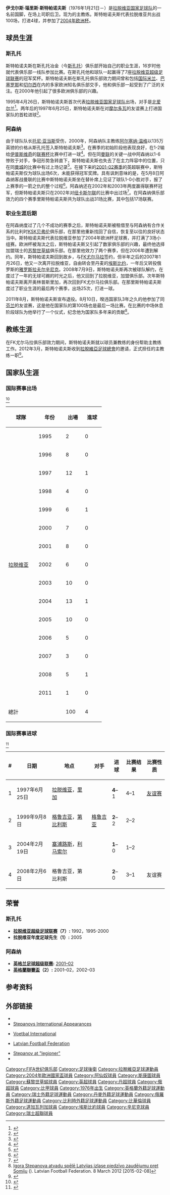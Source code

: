 {{noteTA
|G1=Football|G2=uefa|G3=FAcup|G4=EPL
|1=zh-cn:阿尔森·温格;zh-hk:阿仙尼·雲加;zh-tw:阿森尼·溫格;zh-mo:阿仙尼·雲格;
|2=zh-cn:斯孔托;zh-hk:史干圖;zh-tw:斯孔托;
|3=zh-cn:KSK贝弗伦;zh-hk:KSK比華倫;zh-tw:KSK貝弗倫;
|4=zh-cn:里加道加瓦;zh-hk:道加瓦列加;zh-tw:里加道加瓦;
|5=zh-cn:埃斯比约;zh-hk:艾斯堡;zh-tw:埃斯比約;
|6=zh-cn:雅罗斯拉夫尔辛尼克;zh-hk:雅羅斯拉夫爾辛歷克;zh-tw:雅羅斯拉夫爾辛尼克;
|7=zh-cn:奥林普斯里加;zh-hk:奧林匹亞列加;zh-tw:奧林普斯里加;
|8=zh-cn:托尼·亚当斯;zh-hk:東尼·阿當斯;zh-tw:托尼·亞當斯;
}}
{{Infobox football biography
| name = 伊戈尔斯·斯特帕诺夫斯
| image = [[File:Igors_Stepanovs.jpg|200px]]
| caption = 斯特帕诺夫斯参加[[拉脱维亚国家足球队|拉脱维亚国家足球队]]告别赛（2011年）
| fullname = Igors Nauris Stepanovs
| birth_date  = {{birth date and age|df=y|1976|1|21}}
| birth_place = {{LAT}}[[奥格雷|奥格雷]]
| height  = {{height|m=1.92}}
| position = [[后卫_(足球)|后卫]] （已退役）
| currentclub = {{link-en|拉脱维亚U-17|Latvia national under-17 football team}} （主教练）
| clubnumber =
| years1 = 1992–1993 | years2 = 1994 | years3 = 1995–2000 | years4 = 2000–2004 | years5 = 2003–2004 | years6 = 2004–2006 | years7 = 2006 | years8 = 2007–2008 | years9 = 2008 | years10 = 2009–2010 | years11 =2010–2011
| clubs1 = [[史干图足球会|斯孔托]] | clubs2 = {{link-en|国际斯孔托|Interskonto}} | clubs3 = [[史干图足球会|斯孔托]] | clubs4 = [[阿森纳足球俱乐部|阿森纳]] | clubs5 = → [[贝弗伦皇家体育会|KSK贝弗伦]] （租） | clubs6 = [[蘇黎世草蜢足球俱樂部|苏黎世草蜢]] | clubs7 = [[尤尔马拉足球俱乐部|FK尤尔马拉]] | clubs8 = [[埃斯比约联合足球俱乐部|埃斯比约]] | clubs9 = [[雅罗斯拉夫尔辛尼克足球俱乐部|雅罗斯拉夫尔辛尼克]] | clubs10 = {{link-en|奥林普斯里加|JFK Olimps}}   | clubs11 =[[尤尔马拉足球俱乐部|FK尤尔马拉]]
| caps1 = 9 | goals1 = 0 | caps2 = 20 | goals2 = 2 | caps3 = 129 | goals3 = 11 | caps4 = 17 | goals4 = 0 | caps5 = 21 | goals5 = 0 | caps6 = 50 | goals6 = 0 | caps7 = 9 | goals7 = 0 | caps8 = 17 | goals8 = 1 | caps9 = 2 | goals9 = 0 | caps10 = 7 | goals10 = 0 | caps11 = 25 | goals11 = 1
| totalcaps = 306 | totalgoals = 15
| nationalyears1= 1995–2011
| nationalteam1= [[拉脱维亚国家足球队|拉脱维亚]]
| nationalcaps1= 100 | nationalgoals1 = 4
| manageryears1 = 2010–2011
| managerclubs1 = [[尤尔马拉足球俱乐部|里加道加瓦]] （助理教练）
| manageryears2 = 2012–
| managerclubs2 = {{link-en|拉脱维亚U-17|Latvia national under-17 football team}}
| pcupdate = {{date|2013-01-16}}
| ntupdate = {{date|2013-01-16}}
}}

'''伊戈尔斯·瑙里斯·斯特帕诺夫斯'''（1976年1月21日－）是[[拉脱维亚国家足球队|拉脱维亚国家足球队]]的一名前国脚，在场上司职后卫。现为{{link-en|拉脱维亚17岁以下青年队|Latvia national under-17 football team}}的主教练。斯特帕诺夫斯代表拉脱维亚共出战100场，打进4球，并参加了[[2004年歐洲足球錦標賽|2004年欧洲杯]]。

==球员生涯==
===斯孔托===
斯特帕诺夫斯在斯孔托冶金（今[[史干图足球会|斯孔托]]）俱乐部开始自己的职业生涯，16岁时他就代表俱乐部一线队参加比赛。在斯孔托他和球队一起赢得了7座[[拉脱维亚超级足球联赛|拉脱维亚超级足球联赛]]的冠军奖杯。斯特帕诺夫斯在斯孔托俱乐部效力期间曾和包括[[国际米兰足球俱乐部|国际米兰]]、[[巴塞罗那足球俱乐部|巴塞罗那]]和[[切尔西足球俱乐部|切尔西]]在内的多家欧洲知名俱乐部交手，他和俱乐部一起受到了广泛的关注。在2000年他引起了很多欧洲俱乐部的兴趣。

1995年4月26日，斯特帕诺夫斯首次代表[[拉脱维亚国家足球队|拉脱维亚国家足球队]]出场，对手是[[北愛爾蘭足球代表隊|北爱尔兰]]<ref>{{cite web|title=Football MATCH: 26.04.1995 Latvia v North. Ireland|url=http://eu-football.info/_match.php?id=10419|accessdate=2015-02-08|archive-date=2014-12-09|archive-url=https://web.archive.org/web/20141209072757/http://eu-football.info/_match.php?id=10419|dead-url=no}}</ref>。两年后的1997年6月25日，斯特帕诺夫斯在对[[摩尔多瓦国家足球队|摩尔多瓦]]的友谊赛上打进国家队的首粒进球<ref>{{cite web|title=Football MATCH: 25.06.1997 Latvia v Andorra|url=http://eu-football.info/_match.php?id=10911|accessdate=2015-02-08|archive-date=2019-03-23|archive-url=https://web.archive.org/web/20190323141837/https://eu-football.info/_match.php?id=10911|dead-url=no}}</ref>。

===阿森纳===
由于球队队长[[托尼·亚当斯|托尼·亚当斯]]受伤，2000年，阿森纳队主教练[[阿尔塞纳·温格|阿尔塞纳·温格]]以135万英镑的价格从斯孔托签入斯特帕诺夫斯<ref>{{cite web
|url=http://news.bbc.co.uk/sport1/hi/football/worthington_cup/1000608.stm
|title=Arsenal 1-2 Ipswich
|publisher=[[BBC|BBC]]
|date=1 November 2000 |accessdate=3 November 2009}}</ref>。在赛季的初始阶段他表现良好，在1-2输给[[伊普斯维奇城足球俱乐部|伊普斯维奇]]的[[英格蘭聯賽盃|联赛杯]]比赛中打进一球<ref>{{cite web
|url=http://news.bbc.co.uk/sport1/hi/football/eng_prem/1187685.stm
|title=Man Utd hit Arsenal for six
|publisher=[[BBC|BBC]]
|date=25 February 2001
|accessdate=14 April 2013
|archive-date=2008-04-15
|archive-url=https://web.archive.org/web/20080415031226/http://news.bbc.co.uk/sport1/hi/football/eng_prem/1187685.stm
|dead-url=no
}}</ref>。但在同[[曼徹斯特聯足球俱樂部|曼联]]的关键一战中阿森纳以1-6惨败于对手，争冠形势急转直下，斯特帕诺夫斯也失去了在主力阵容中的位置，只在同[[曼彻斯特城足球俱乐部|曼城]]的比赛中有过上场记录<ref>{{cite web
|url=http://news.bbc.co.uk/sport1/hi/football/eng_prem/1270382.stm
|title=Arsenal trounce sorry Man City
|publisher=[[BBC|BBC]]
|date=11 April 2001 |accessdate=14 April 2013}}</ref>。在接下来的[[2001–02賽季英格蘭超級聯賽|2001-02赛季]]的英超联赛中，斯特帕诺夫斯仅为球队出场6次，未能获得冠军奖牌。具有讽刺意味的是，在5月8日阿森纳客战曼联的比赛中斯特帕诺夫斯坐在替补席上见证了球队1-0小胜对手，报了上赛季的一箭之仇的整个过程<ref>{{cite web
|url=http://news.bbc.co.uk/sport1/hi/football/eng_prem/1964495.stm
|title=Arsenal clinch Double
|publisher=[[BBC|BBC]]
|date=8 May 2002
|accessdate=14 April 2013
|archive-date=2017-08-25
|archive-url=https://web.archive.org/web/20170825070447/http://news.bbc.co.uk/sport1/hi/football/eng_prem/1964495.stm
|dead-url=no
}}</ref>。阿森纳还在2002年和2003年两度赢得联赛杯冠军，但斯特帕诺夫斯只在2002年对[[纽卡斯尔联足球俱乐部|纽卡斯尔联]]的比赛中出过场<ref>{{cite web
|url=http://news.bbc.co.uk/sport1/hi/football/fa_cup/1860616.stm
|title=Robert rescues Magpies
|publisher=[[BBC|BBC]]
|date=9 March 2002
|accessdate=14 April 2013
|archive-date=2002-09-18
|archive-url=https://web.archive.org/web/20020918045603/http://news.bbc.co.uk/sport1/hi/football/fa_cup/1860616.stm
|dead-url=no
}}</ref>。在阿森纳俱乐部效力的四个赛季里斯特帕诺夫斯共为球队出战31场比赛，其中包括17场联赛。

===职业生涯后期===
在阿森纳度过了几个不成功的赛季之后，斯特帕诺夫斯被租借至与阿森纳有合作关系的比利时[[贝弗伦皇家体育会|KSK贝弗伦]]俱乐部，在那里他重新找回了自信，恢复至以往的良好状态当中。斯特帕诺夫斯代表拉脱维亚参加了2004年欧洲杯足球赛，并打满了3场小组赛。欧洲杯被淘汰之后，斯特帕诺夫斯又引起了数家俱乐部的兴趣，最终他选择加盟瑞士的[[蘇黎世草蜢足球俱樂部|苏黎世草蜢]]俱乐部。在那里他效力了两个赛季，但在2006年遭到解约。同年，斯特帕诺夫斯回到故乡，与[[尤尔马拉足球俱乐部|FK尤尔马拉]]签约，但半年之后的2007年1月26日，他又一次离开拉脱维亚，自由转会至丹麦的[[埃斯比约联合足球俱乐部|埃斯比约]]，一年后又转投俄罗斯的[[雅罗斯拉夫尔辛尼克足球俱乐部|雅罗斯拉夫尔辛尼克]]。2008年7月9日，斯特帕诺夫斯再次被球队解约，在度过了一年的无球可踢的时光之后，他又回到了拉脱维亚，加盟{{link-en|奥林普斯里加|JFK Olimps}}俱乐部。次年斯特帕诺夫斯离开奥林普斯里加，再次回到FK尤尔马拉俱乐部。在那里斯特帕诺夫斯度过了职业生涯的最后两个赛季，出场25次，打进一球。

2011年8月，斯特帕诺夫斯宣布退役。8月10日，暌违国家队3年之久的他参加了同[[芬兰国家足球队|芬兰]]的友谊赛，这是他在国家队的第100场也是最后一场比赛。在比赛的中场休息阶段球队为他举行了一个仪式，纪念他为国家队多年来的贡献<ref>[http://www.lff.lv/lv/aizlase/fixtures/2011/friendly/latvia-finland/ Igora Stepanova atvadu spēlē Latvijas izlase piedzīvo zaudējumu pret Somiju] {{Wayback|url=http://www.lff.lv/lv/aizlase/fixtures/2011/friendly/latvia-finland/ |date=20120308110749 }}(). Latvian Football Federation. 8 March 2012 [2015-02-08]</ref>。

==教练生涯==
在FK尤尔马拉俱乐部效力期间，斯特帕诺夫斯就以球员兼教练的身份帮助主教练{{link-en|弗拉季米尔斯·巴比切夫斯|Vladimirs Babičevs}}工作。2012年3月，斯特帕诺夫斯收到[[拉脫維亞足球總會|拉脫維亞足球總會]]的邀请，正式担任{{link-en|拉脱维亚17岁以下青年队|Latvia national under-17 football team}}的主教练一职<ref>{{cite web|author=Andrejs Silins|title=U-17 futbola izlasi vadīs Stepanovs, U19 - Babičevs|url=http://sportacentrs.com/futbols/latvijas_izlase/06032012-u_17_futbola_izlasi_vadis_stepanovs_u19_b|4=|date=6 March 2012|accessdate=2015-02-08|archive-date=2017-04-04|archive-url=https://web.archive.org/web/20170404043134/http://sportacentrs.com/futbols/latvijas_izlase/06032012-u_17_futbola_izlasi_vadis_stepanovs_u19_b|dead-url=no}}</ref>。

==国家队生涯==

===国际赛事出场===
<ref>{{cite web|author=Roberto Mamrud|title=Igors Stepanovs – Century of International Appearances|url=http://rsssf.com/miscellaneous/stepanovs-intl.html|publisher=Rec.Sport.Soccer Statistics Foundation|accessdate=2015-02-08|archive-date=2020-06-08|archive-url=https://web.archive.org/web/20200608022149/http://www.rsssf.com/miscellaneous/stepanovs-intl.html|dead-url=no}}</ref>
{| class="wikitable" style="text-align: center;"
|-
!width="80"|球隊
!width="70"|年份
!width="45"|出場
!width="45"|進球
|-
|rowspan="15"|[[拉脱维亚国家足球隊|拉脱维亚]]
|1995||2||0
|-
|1996||8||0
|-
|1997||12||1
|-
|1998||4||0
|-
|1999||6||1
|-
|2000||7||0
|-
|2001||8||0
|-
|2002||6||0
|-
|2003||10||0
|-
|2004||13||1
|-
|2005||10||0
|-
|2006||5||0
|-
|2007||3||0
|-
|2008||5||1
|-
|2011||1||0
|-
!colspan=2|總計||100||4
|}

===国际赛事进球===
<ref>{{cite web|title=Football PLAYER: Igors Stepanovs|url=http://eu-football.info/_player.php?id=20074|publisher=http://eu-football.info/|accessdate=2015-02-08|archive-date=2015-04-06|archive-url=https://web.archive.org/web/20150406114838/http://eu-football.info/_player.php?id=20074|dead-url=no}}</ref>
{| class="wikitable collapsible expanded"
! # !! 日期 !! 地点 !! 对手 !! 进球 !! 比赛结果 !! 比赛性质
|-
| 1 || 1997年6月25日 || [[拉脱维亚|拉脱维亚]]，[[里加|里加]] || {{fb|AND}} || '''4'''–1 || 4–1 || [[友谊赛|友谊赛]]
|-
| 2 || 1999年9月8日 || [[格鲁吉亚|格鲁吉亚]]，[[第比利斯|第比利斯]] || {{flagicon|Georgia|1990}} [[格鲁吉亚国家足球队|格鲁吉亚]] || '''2'''–2  || 2–2 || {{link-en|2000年欧洲杯预选赛|UEFA Euro 2000 qualifying}}
|-
| 3 || 2004年2月19日 || [[塞浦路斯|塞浦路斯]]，[[利马索尔|利马索尔]] || {{fb|HUN}} || '''1'''–0 || 1–2 || {{link-en|塞浦路斯国际邀请赛|Cyprus International Football Tournaments}}
|-
| 4 || 2008年2月6日 || 格鲁吉亚，第比利斯 || {{fb|GEO}} || '''2'''–0  || 3–1 || 友谊赛
|}

==荣誉==

===斯孔托===
* '''[[拉脱维亚超级足球联赛|拉脱维亚超级足球联赛]]（7）:''' 1992，1995-2000
* '''拉脱维亚年度足球先生（1）:''' 2005


===阿森纳===
* '''[[英格兰足球超级联赛|英格兰足球超级联赛]]:''' [[2001–02賽季英格蘭超級聯賽|2001–02]]
* '''[[英格蘭聯賽盃|英格蘭聯賽盃]]（2）:'''  2001–02，2002–03

==参考资料==
{{reflist}}

==外部链接==
*{{soccerbase|19507|Igors Stepanovs (incomplete)}}
*[http://www.rsssf.com/miscellaneous/stepanovs-intl.html Stepanovs International Appearances]{{Wayback|url=http://www.rsssf.com/miscellaneous/stepanovs-intl.html |date=20080218144018 }}
*{{nl icon}} [http://www.vi.nl/vi/show/id=40053/dbid=19528/typeofpage=40054/sc=8f5caa Voetbal International]{{Wayback|url=http://www.vi.nl/vi/show/id=40053/dbid=19528/typeofpage=40054/sc=8f5caa |date=20030721001254 }}
*{{lv icon}} [http://www.lff.lv/public/?id=53&ln=lv&std_id=96 Latvian Football Federation] {{Wayback|url=http://www.lff.lv/public/?id=53&ln=lv&std_id=96 |date=20200919205603 }}
*[http://www.legioner.kulichki.com/index.php?id=11&lang=en&player=74 Stepanov at "legioner"] {{Wayback|url=http://www.legioner.kulichki.com/index.php?id=11&lang=en&player=74 |date=20200929002253 }}
*{{NFT player|pid=3728}}

{{DEFAULTSORT: Stepanovs, Igors}}
[[Category:FIFA世纪俱乐部|Category:FIFA世纪俱乐部]]
[[Category:足球後衛|Category:足球後衛]]
[[Category:拉脫維亞足球運動員|Category:拉脫維亞足球運動員]]
[[Category:2004年歐洲國家盃球員|Category:2004年歐洲國家盃球員]]
[[Category:阿仙奴球員|Category:阿仙奴球員]]
[[Category:斯康圖球員|Category:斯康圖球員]]
[[Category:蘇黎世草蜢球員|Category:蘇黎世草蜢球員]]
[[Category:英超球員|Category:英超球員]]
[[Category:丹超球員|Category:丹超球員]]
[[Category:俄超球員|Category:俄超球員]]
[[Category:比甲球員|Category:比甲球員]]
[[Category:1976年出生|Category:1976年出生]]
[[Category:英格蘭外籍足球運動員|Category:英格蘭外籍足球運動員]]
[[Category:瑞士外籍足球運動員|Category:瑞士外籍足球運動員]]
[[Category:丹麥外籍足球運動員|Category:丹麥外籍足球運動員]]
[[Category:俄羅斯外籍足球運動員|Category:俄羅斯外籍足球運動員]]
[[Category:比利時外籍足球運動員|Category:比利時外籍足球運動員]]
[[Category:比華倫球員|Category:比華倫球員]]
[[Category:道加瓦列加球員|Category:道加瓦列加球員]]
[[Category:埃斯比約球員|Category:埃斯比約球員]]
[[Category:辛尼克球員|Category:辛尼克球員]]
[[Category:瑞士超聯球員|Category:瑞士超聯球員]]